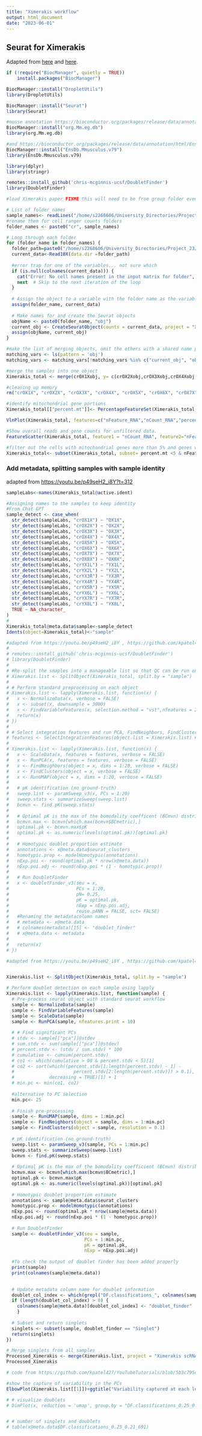 ```yaml
---
title: "Ximerakis workflow"
output: html_document
date: "2023-06-01"
---
```


## Seurat for Ximerakis

Adapted from [here](https://bioconductor.org/packages/release/bioc/vignettes/DropletUtils/inst/doc/DropletUtils.html#reading-in-10x-genomics-data) and [here](https://www.singlecellcourse.org/scrna-seq-analysis-with-bioconductor.html).

```r
if (!require("BiocManager", quietly = TRUE))
    install.packages("BiocManager")

BiocManager::install("DropletUtils")
library(DropletUtils)

BiocManager::install("Seurat")
library(Seurat)

#mouse annotation https://bioconductor.org/packages/release/data/annotation/html/org.Mm.eg.db.html
BiocManager::install("org.Mm.eg.db")
library(org.Mm.eg.db)

#and https://bioconductor.org/packages/release/data/annotation/html/EnsDb.Mmusculus.v79.html
BiocManager::install("EnsDb.Mmusculus.v79")
library(EnsDb.Mmusculus.v79)

library(dplyr)
library(stringr)

remotes::install_github('chris-mcginnis-ucsf/DoubletFinder')
library(DoubletFinder)
```

```r
#load Ximerakis paper FIXME this will need to be from group folder eventually, so amend paths at the start

# List of folder names
sample_names<- readLines("/home/s2268606/University_Directories/Project_23/External_datasets/Ximerakis/Ximerakis_BAM_names.txt")
#rename them for cell ranger counts folders
folder_names <- paste0("cr", sample_names)

# Loop through each folder
for (folder_name in folder_names) {
  folder_path=paste0("/home/s2268606/University_Directories/Project_23/External_datasets/Ximerakis/",folder_name, "/outs/raw_feature_bc_matrix/")
  current_data<-Read10X(data.dir =folder_path)
  
  #error trap for one of the variables... not sure which
  if (is.null(colnames(current_data))) {
    cat("Error: No cell names present in the input matrix for folder", folder_name, "\n")
    next  # Skip to the next iteration of the loop
  }
  
  # Assign the object to a variable with the folder name as the variable name
  assign(folder_name, current_data)
  
  # Make names for and create the Seurat objects
  objName <- paste0(folder_name, "obj")
  current_obj <- CreateSeuratObject(counts = current_data, project = "Ximerakis")
  assign(objName, current_obj)
}

#make the list of merging objects, omit the others with a shared name parts
matching_vars <- ls(pattern = 'obj')
matching_vars <- matching_vars[!matching_vars %in% c("current_obj", "objName")]

#merge the samples into one object
Ximerakis_total <- merge(crOX1Xobj, y= c(crOX2Xobj,crOX3Xobj,crOX4Xobj,crOX5Xobj,crOX6Xobj,crOX7Xobj,crOX8Xobj,crYX1Lobj,crYX2Lobj,crYX3Robj,crYX4Robj,crYX5Robj,crYX6Lobj,crYX7Robj,crYX8Lobj), add.cell.ids=c("crOX1X", "crOX2X", "crOX3X", "crOX4X", "crOX5X", "crOX6X", "crOX7X", "crOX8X", "crYX1L", "crYX2L","crYX3R", "crYX4R", "crYX5R" ,"crYX6L", "crYX7R", "crYX8L"), project="Ximerakis")

#cleaning up memory
rm("crOX1X", "crOX2X", "crOX3X", "crOX4X", "crOX5X", "crOX6X", "crOX7X", "crOX8X", "crYX1L", "crYX2L","crYX3R", "crYX4R", "crYX5R" ,"crYX6L", "crYX7R", "crYX8L","matching_vars",)
```

```r
#identify mitochondrial gene portions
Ximerakis_total[["percent.mt"]]<- PercentageFeatureSet(Ximerakis_total, pattern = "^mt")
```

```r
VlnPlot(Ximerakis_total, features=c("nFeature_RNA","nCount_RNA","percent.mt"), ncol=3)
```

```r
#Show overall reads and gene counts for unfiltered data.
FeatureScatter(Ximerakis_total, feature1 = "nCount_RNA", feature2="nFeature_RNA",raster=FALSE)+ geom_smooth(method="lm")+ ggtitle("Transcripts vs. genes of unfiltered Ximerakis dataset")
```

```r
#filter out the cells with mitochondrial genes more than 5% and genes with more than 1k genes as instructed by Nick
Ximerakis_total<- subset(Ximerakis_total, subset= percent.mt <5 & nFeature_RNA > 1000)
```

### Add metadata, splitting samples with sample identity

adapted from <https://youtu.be/p49seH2_i8Y?t=312>

```r
sampleLabs<-names(Ximerakis_total@active.ident)

#Assigning names to the samples to keep identity
#From Chat GPT
sample_detect <- case_when(
  str_detect(sampleLabs, "crOX1X") ~ "OX1X",
  str_detect(sampleLabs, "crOX2X") ~ "OX2X",
  str_detect(sampleLabs, "crOX3X") ~ "OX3X",
  str_detect(sampleLabs, "crOX4X") ~ "OX4X",
  str_detect(sampleLabs, "crOX5X") ~ "OX5X",
  str_detect(sampleLabs, "crOX6X") ~ "OX6X",
  str_detect(sampleLabs, "crOX7X") ~ "OX7X",
  str_detect(sampleLabs, "crOX8X") ~ "OX8X",
  str_detect(sampleLabs, "crYX1L") ~ "YX1L",
  str_detect(sampleLabs, "crYX2L") ~ "YX2L",
  str_detect(sampleLabs, "crYX3R") ~ "YX3R",
  str_detect(sampleLabs, "crYX4R") ~ "YX4R",
  str_detect(sampleLabs, "crYX5R") ~ "YX5R",
  str_detect(sampleLabs, "crYX6L") ~ "YX6L",
  str_detect(sampleLabs, "crYX7R") ~ "YX7R",
  str_detect(sampleLabs, "crYX8L") ~ "YX8L",
  TRUE ~ NA_character_
)
#
Ximerakis_total@meta.data$sample<-sample_detect
Idents(object=Ximerakis_total)<-"sample"
```

```r
#adapted from https://youtu.be/p49seH2_i8Y , https://github.com/kpatel427/YouTubeTutorials/blob/5b3c795cecafb22f0e992da069eae2efd6b5cb95/singleCell_doublets.R , https://rpubs.com/kenneditodd/doublet_finder_example  
# 
# remotes::install_github('chris-mcginnis-ucsf/DoubletFinder')
# library(DoubletFinder)
# 
# #Re-split the smaples into a manageable list so that QC can be run on them separately
# Ximerakis.list <- SplitObject(Ximerakis_total, split.by = "sample")
# 
# # Perform standard preprocessing on each object
# Ximerakis.list <- lapply(Ximerakis.list, function(x) {
#   x <- NormalizeData(x, verbose = FALSE)
#   x <- subset(x, downsample = 3000)
#   x <- FindVariableFeatures(x, selection.method = "vst",nfeatures = 2000, verbose = FALSE)
#   return(x)
# })
# 
# # Select integration features and run PCA, FindNeighbors, FindClusters, and RunUMAP
# features <- SelectIntegrationFeatures(object.list = Ximerakis.list) #FIXME needed?
# 
# Ximerakis.list <- lapply(Ximerakis.list, function(x) {
#   x <- ScaleData(x, features = features, verbose = FALSE)
#   x <- RunPCA(x, features = features, verbose = FALSE)
#   x <- FindNeighbors(object = x, dims = 1:20, verbose = FALSE)
#   x <- FindClusters(object = x, verbose = FALSE)
#   x <- RunUMAP(object = x, dims = 1:20, verbose = FALSE)
# 
#   # pK identification (no ground-truth)
#   sweep.list <- paramSweep_v3(x, PCs = 1:20)
#   sweep.stats <- summarizeSweep(sweep.list)
#   bcmvn <- find.pK(sweep.stats)
#   
#   # Optimal pK is the max of the bomodality coefficent (BCmvn) distribution
#   bcmvn.max <- bcmvn[which.max(bcmvn$BCmetric),]
#   optimal.pk <- bcmvn.max$pK
#   optimal.pk <- as.numeric(levels(optimal.pk))[optimal.pk]
#   
#   # Homotypic doublet proportion estimate
#   annotations <- x@meta.data$seurat_clusters
#   homotypic.prop <- modelHomotypic(annotations) 
#   nExp.poi <- round(optimal.pk * nrow(x@meta.data))
#   nExp.poi.adj <- round(nExp.poi * (1 - homotypic.prop))
#   
#   # Run DoubletFinder
#   x <- doubletFinder_v3(seu = x, 
#                         PCs = 1:20, 
#                         pN= 0.25,
#                         pK = optimal.pk,
#                         nExp = nExp.poi.adj,
#                         reuse.pANN = FALSE, sct= FALSE)
#   #Renaming the metadatacolumn names
#   # metadata <- x@meta.data
#   # colnames(metadata)[15] <- "doublet_finder"
#   # x@meta.data <- metadata
#   
#   return(x)
# })


```

```r
#adapted from https://youtu.be/p49seH2_i8Y , https://github.com/kpatel427/YouTubeTutorials/blob/5b3c795cecafb22f0e992da069eae2efd6b5cb95/singleCell_doublets.R , https://rpubs.com/kenneditodd/doublet_finder_example  


Ximerakis.list <- SplitObject(Ximerakis_total, split.by = "sample")

# Perform doublet detection on each sample using lapply
Ximerakis.list <- lapply(Ximerakis.list, function(sample) {
  # Pre-process seurat object with standard seurat workflow
  sample <- NormalizeData(sample)
  sample <- FindVariableFeatures(sample)
  sample <- ScaleData(sample)
  sample <- RunPCA(sample, nfeatures.print = 10)
  
  # # Find significant PCs
  # stdv <- sample[["pca"]]@stdev
  # sum.stdv <- sum(sample[["pca"]]@stdev)
  # percent.stdv <- (stdv / sum.stdv) * 100
  # cumulative <- cumsum(percent.stdv)
  # co1 <- which(cumulative > 90 & percent.stdv < 5)[1]
  # co2 <- sort(which((percent.stdv[1:length(percent.stdv) - 1] - 
  #                      percent.stdv[2:length(percent.stdv)]) > 0.1), 
  #             decreasing = TRUE)[1] + 1
  # min.pc <- min(co1, co2)
  
  #alternative to PC selection
  min.pc<- 25
  
  # Finish pre-processing
  sample <- RunUMAP(sample, dims = 1:min.pc)
  sample <- FindNeighbors(object = sample, dims = 1:min.pc)              
  sample <- FindClusters(object = sample, resolution = 0.1)
  
  # pK identification (no ground-truth)
  sweep.list <- paramSweep_v3(sample, PCs = 1:min.pc)
  sweep.stats <- summarizeSweep(sweep.list)
  bcmvn <- find.pK(sweep.stats)
  
  # Optimal pK is the max of the bomodality coefficient (BCmvn) distribution
  bcmvn.max <- bcmvn[which.max(bcmvn$BCmetric),]
  optimal.pk <- bcmvn.max$pK
  optimal.pk <- as.numeric(levels(optimal.pk))[optimal.pk]
  
  # Homotypic doublet proportion estimate
  annotations <- sample@meta.data$seurat_clusters
  homotypic.prop <- modelHomotypic(annotations) 
  nExp.poi <- round(optimal.pk * nrow(sample@meta.data))
  nExp.poi.adj <- round(nExp.poi * (1 - homotypic.prop))
  
  # Run DoubletFinder
  sample <- doubletFinder_v3(seu = sample, 
                             PCs = 1:min.pc, 
                             pK = optimal.pk,
                             nExp = nExp.poi.adj)
  
  #To check the output of doublet finder has been added properly
  print(sample)
  print(colnames(sample@meta.data))

  
  # Update metadata column name for doublet information
  doublet_col_index <- which(grepl("DF.classifications_", colnames(sample@meta.data)))
  if (length(doublet_col_index) > 0) {
    colnames(sample@meta.data)[doublet_col_index] <- "doublet_finder"
    }
  
  # Subset and return singlets
  singlets <- subset(sample, doublet_finder == "Singlet")
  return(singlets)
})

# Merge singlets from all samples
Processed_Ximerakis <- merge(Ximerakis.list, project = "Ximerakis scRNAseq")
Processed_Ximerakis
```

```r

# code from https://github.com/kpatel427/YouTubeTutorials/blob/5b3c795cecafb22f0e992da069eae2efd6b5cb95/singleCell_doublets.R

#show the capture of variability in the PCs
ElbowPlot(Ximerakis.list[[1]])+ggtitle("Variability captured at each level of PC in PCA (sample OX1X)" )

# # visualize doublets
# DimPlot(x, reduction = 'umap', group.by = "DF.classifications_0.25_0.21_691")


# # number of singlets and doublets
# table(x@meta.data$DF.classifications_0.25_0.21_691)
```
